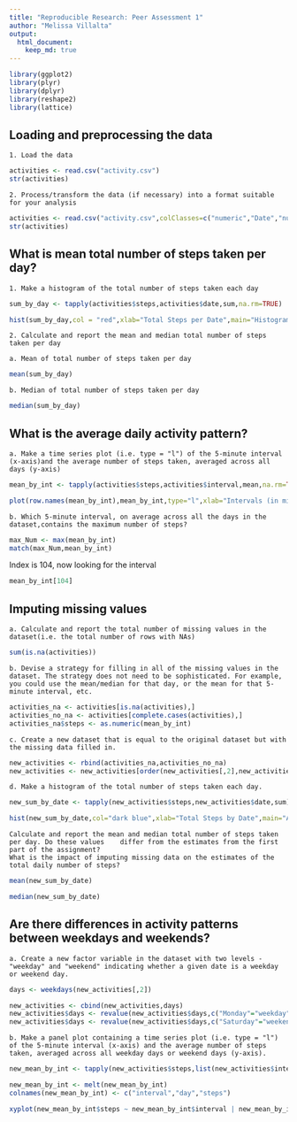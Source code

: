 ---
title: "Reproducible Research: Peer Assessment 1"
author: "Melissa Villalta"
output: 
  html_document:
    keep_md: true
---
```{r,echo=TRUE}
library(ggplot2)
library(plyr)
library(dplyr)
library(reshape2)
library(lattice)
```


## Loading and preprocessing the data

    1. Load the data

```{r, echo=TRUE}
activities <- read.csv("activity.csv")
str(activities)
```

    2. Process/transform the data (if necessary) into a format suitable for your analysis
```{r, echo=TRUE}
activities <- read.csv("activity.csv",colClasses=c("numeric","Date","numeric"))
str(activities)
```


## What is mean total number of steps taken per day?

    1. Make a histogram of the total number of steps taken each day

```{r, echo=TRUE}

sum_by_day <- tapply(activities$steps,activities$date,sum,na.rm=TRUE)

hist(sum_by_day,col = "red",xlab="Total Steps per Date",main="Histogram of Total Number of Steps Taken Each Day (NA removed)")

```

    2. Calculate and report the mean and median total number of steps taken per day
    
    a. Mean of total number of steps taken per day
```{r, echo=TRUE}
mean(sum_by_day)
```
    b. Median of total number of steps taken per day
    
```{r, echo=TRUE}
median(sum_by_day)
```

## What is the average daily activity pattern?

    a. Make a time series plot (i.e. type = "l") of the 5-minute interval (x-axis)and the average number of steps taken, averaged across all days (y-axis)

```{r, echo=TRUE}
mean_by_int <- tapply(activities$steps,activities$interval,mean,na.rm=TRUE)

plot(row.names(mean_by_int),mean_by_int,type="l",xlab="Intervals (in min)", ylab="Average of Total Steps",main="Time Series Plot of the Average of Total Steps")
```

    b. Which 5-minute interval, on average across all the days in the dataset,contains the maximum number of steps?

```{r, echo=TRUE}
max_Num <- max(mean_by_int)
match(max_Num,mean_by_int)

```
Index is 104, now looking for the interval

```{r,echo=TRUE}
mean_by_int[104]
```


## Imputing missing values

    a. Calculate and report the total number of missing values in the dataset(i.e. the total number of rows with NAs)
```{r, echo=TRUE}
sum(is.na(activities))
```
    b. Devise a strategy for filling in all of the missing values in the dataset. The strategy does not need to be sophisticated. For example, you could use the mean/median for that day, or the mean for that 5-minute interval, etc.
    
    
```{r, echo=TRUE}
activities_na <- activities[is.na(activities),]
activities_no_na <- activities[complete.cases(activities),]
activities_na$steps <- as.numeric(mean_by_int)

```

    c. Create a new dataset that is equal to the original dataset but with the missing data filled in.
    
```{r,echo=TRUE}
new_activities <- rbind(activities_na,activities_no_na)
new_activities <- new_activities[order(new_activities[,2],new_activities[,3]),]
```

    d. Make a histogram of the total number of steps taken each day.

```{r, echo=TRUE}
new_sum_by_date <- tapply(new_activities$steps,new_activities$date,sum)

hist(new_sum_by_date,col="dark blue",xlab="Total Steps by Date",main="Adjusted Histogram of Total Steps by Date (no missing values)")
```
   
    Calculate and report the mean and median total number of steps taken per day. Do these values    differ from the estimates from the first part of the assignment?
    What is the impact of imputing missing data on the estimates of the total daily number of steps?
    

```{r, echo=TRUE}
mean(new_sum_by_date)
```

```{r, echo=TRUE}
median(new_sum_by_date)
```

## Are there differences in activity patterns between weekdays and weekends?

    a. Create a new factor variable in the dataset with two levels - "weekday" and "weekend" indicating whether a given date is a weekday or weekend day.

```{r, echo=TRUE}
days <- weekdays(new_activities[,2])

new_activities <- cbind(new_activities,days)
new_activities$days <- revalue(new_activities$days,c("Monday"="weekday","Tuesday"="weekday","Wednesday"="weekday","Thursday"="weekday","Friday"="weekday"))
new_activities$days <- revalue(new_activities$days,c("Saturday"="weekend","Sunday"="weekend"))
```
    b. Make a panel plot containing a time series plot (i.e. type = "l") of the 5-minute interval (x-axis) and the average number of steps taken, averaged across all weekday days or weekend days (y-axis).
    
```{r, echo=TRUE}
new_mean_by_int <- tapply(new_activities$steps,list(new_activities$interval,new_activities$days),mean)

new_mean_by_int <- melt(new_mean_by_int)
colnames(new_mean_by_int) <- c("interval","day","steps")

xyplot(new_mean_by_int$steps ~ new_mean_by_int$interval | new_mean_by_int$day, layout=c(1,2),type="l",main="Time Series Plot of the Average of Total Steps (weekday vs. weekend)",xlab="Time intervals (in minutes)",ylab="Average of Total Steps")

```
